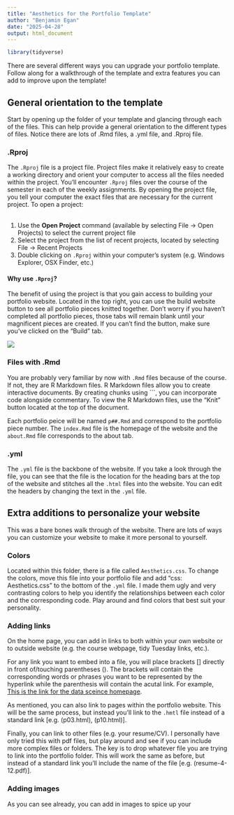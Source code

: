 ```yaml
---
title: "Aesthetics for the Portfolio Template"
author: "Benjamin Egan"
date: "2025-04-28"
output: html_document
---
```


```r
library(tidyverse) 
```
There are several different ways you can upgrade your portfolio template. Follow along for a walkthrough of the template and extra features you can add to improve upon the template!

## General orientation to the template

Start by opening up the folder of your template and glancing through each of the files. This can help provide a general orientation to the different types of files. Notice there are lots of .Rmd files, a .yml file, and .Rproj file. 

### .Rproj

The `.Rproj` file is a project file. Project files make it relatively easy to create a working directory and orient your computer to access all the files needed within the project. You'll encounter `.Rproj` files over the course of the semester in each of the weekly assignments. By opening the project file, you tell your computer the exact files that are necessary for the current project. To open a project: <br/> <br/>

1. Use the **Open Project** command (available by selecting File -> Open Projects) to select the current project file
2. Select the project from the list of recent projects, located by selecting File -> Recent Projects
3. Double clicking on `.Rproj` within your computer's system (e.g. Windows Explorer, OSX Finder, etc.)

#### Why use `.Rproj`?

The benefit of using the project is that you gain access to building your portfolio website. Located in the top right, you can use the build website button to see all portfolio pieces knitted together. Don't worry if you haven't completed all portfolio pieces, those tabs will remain blank until your magnificent pieces are created. If you can't find the button, make sure you've clicked on the "Build" tab.

![](Build_website_pic.jpeg)

### Files with .Rmd

You are probably very familiar by now with `.Rmd` files because of the course. If not, they are R Markdown files. R Markdown files allow you to create interactive documents. By creating chunks using ```, you can incorporate code alongside commentary. To view the R Markdown files, use the "Knit" button located at the top of the document.

Each portfolio peice will be named `p##.Rmd` and correspond to the portfolio piece number. The `index.Rmd` file is the homepage of the website and the `about.Rmd` file corresponds to the about tab.

### .yml

The `.yml` file is the backbone of the website. If you take a look through the file, you can see that the file is the location for the heading bars at the top of the website and stitches all the `.html` files into the website. You can edit the headers by changing the text in the `.yml` file.

## Extra additions to personalize your website

This was a bare bones walk through of the website. There are lots of ways you can customize your website to make it more personal to yourself.

### Colors

Located within this folder, there is a file called `Aesthetics.css`. To change the colors, move this file into your portfolio file and add "css: Aesthetics.css" to the bottom of the `.yml` file. I made them ugly and very contrasting colors to help you identify the relationships between each color and the corresponding code. Play around and find colors that best suit your personality. 

### Adding links

On the home page, you can add in links to both within your own website or to outside website (e.g. the course webpage, tidy Tuesday links, etc.). 

For any link you want to embed into a file, you will place brackets [] directly in front of/touching parentheses (). The brackets will contain the corresponding words or phrases you want to be represented by the hyperlink while the parenthesis will contain the acutal link. For example, [This is the link for the data sceince homepage](https://datascience4psych.github.io/DataScience4Psych).

As mentioned, you can also link to pages within the portfolio website. This will be the same process, but instead you'll link to the `.hmtl` file instead of a standard link [e.g. (p03.html), (p10.html)].

Finally, you can link to other files (e.g. your resume/CV). I personally have only tried this with pdf files, but play around and see if you can include more complex files or folders. The key is to drop whatever file you are trying to link into the portfolio folder. This will work the same as before, but instead of a standard link you'll include the name of the file [e.g. (resume-4-12.pdf)].

### Adding images

As you can see already, you can add in images to spice up your 